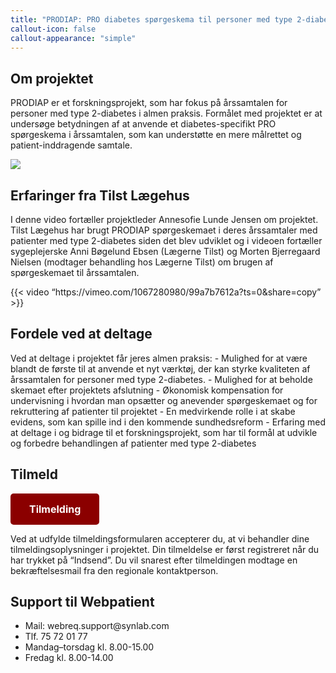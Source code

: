```yaml
---
title: "PRODIAP: PRO diabetes spørgeskema til personer med type 2-diabetes i almen praksis"
callout-icon: false
callout-appearance: "simple"
---
```



## Om projektet
PRODIAP er et forskningsprojekt, som har fokus på årssamtalen for personer med type 2-diabetes i almen praksis. Formålet med projektet er at undersøge betydningen af at anvende et diabetes-specifikt PRO spørgeskema i årssamtalen, som kan understøtte en mere målrettet og patient-inddragende samtale.

![](images/tilst_scr_00_02_09_04.Still015.jpg){.profile-picture}

## Erfaringer fra Tilst Lægehus
I denne video fortæller projektleder Annesofie Lunde Jensen om projektet. Tilst Lægehus har brugt PRODIAP spørgeskemaet i deres årssamtaler med patienter med type 2-diabetes siden det blev udviklet og i videoen fortæller sygeplejerske Anni Bøgelund Ebsen (Lægerne Tilst) og Morten Bjerregaard Nielsen (modtager behandling hos Lægerne Tilst) om brugen af spørgeskemaet til årssamtalen.

{{< video "https://vimeo.com/1067280980/99a7b7612a?ts=0&share=copy" >}}

## Fordele ved at deltage
Ved at deltage i projektet får jeres almen praksis:
- Mulighed for at være blandt de første til at anvende et nyt værktøj, der kan styrke kvaliteten af årssamtalen for personer med type 2-diabetes.
- Mulighed for at beholde skemaet efter projektets afslutning
- Økonomisk kompensation for undervisning i hvordan man opsætter og anevender spørgeskemaet og for rekruttering af patienter til projektet
- En medvirkende rolle i at skabe evidens, som kan spille ind i den kommende sundhedsreform
- Erfaring med at deltage i og bidrage til et forskningsprojekt, som har til formål at udvikle og forbedre behandlingen af patienter med type 2-diabetes

## Tilmeld

<html lang="da">
<head>
    <meta charset="UTF-8">
    <meta name="viewport" content="width=device-width, initial-scale=1.0">
    <title>Spørgeskema</title>
    <style>
        /* Styling af knappen */
        .survey-button {
            display: inline-block;
            padding: 15px 30px;
            font-size: 16px;
            font-weight: bold;
            color: white;
            background-color: #8B0000; /* Mørk rød farve */
            text-align: center;
            border-radius: 5px;
            text-decoration: none;  /* Fjerner understregningen fra linket */
            transition: background-color 0.3s ease;  /* Glidende ændring af baggrundsfarve ved hover */
        }

        /* Hover effekt - ændrer farven, når man holder musen over knappen */
        .survey-button:hover {
            background-color: #600000; /* Endnu mørkere rød ved hover */
        }
    </style>
</head>
<body>
    <!-- Linket til spørgeskemaet -->
    <a href="https://redcap.au.dk/surveys/?s=KMCN3FHX47YNEXPN" class="survey-button" target="_blank">
        Tilmelding
    </a>
</body>
</html>


Ved at udfylde tilmeldingsformularen accepterer du, at vi behandler dine tilmeldingsoplysninger i projektet.
Din tilmeldelse er først registreret når du har trykket på "Indsend". Du vil snarest efter tilmeldingen modtage en bekræftelsesmail fra den regionale kontaktperson.

## Support til Webpatient
- Mail: webreq.support@synlab.com
- Tlf. 75 72 01 77
- Mandag–torsdag kl. 8.00-15.00
- Fredag kl. 8.00-14.00
